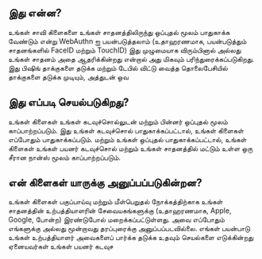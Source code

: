 ## இது என்ன?

<div className="h-2"/>

உங்கள் சாவி கிளைகளை உங்கள் சாதனத்திலிருந்து ஒப்புதல் மூலம் பாதுகாக்க வேண்டும் என்று WebAuthn ஐ பயன்படுத்தலாம் (உதாஹரணமாக, பயன்படுத்தும் சாதனங்களில் FaceID மற்றும் TouchID) இது முழுமையாக விரும்பினால் அல்லது உங்கள் சாதனம் அதை ஆதரிக்கின்றது என்றால் அது மிகவும் பரிந்துரைக்கப்படுகிறது. இது பிஷிங் தாக்குகளை தடுக்க மற்றும் டேபில் விட்டு வைத்த தொலைபேசியில் தாக்குகளை தடுக்க முடியும், அத்துடன் ஒவ

<div className="h-4"/>

## இது எப்படி செயல்படுகிறது?

<div className="h-2"/>

உங்கள் கிளைகள் உங்கள் கடவுச்சொல்லுடன் மற்றும் பின்னர் ஒப்புதல் மூலம் காப்பாற்றப்படும். இது உங்கள் கடவுச்சொல் பாதுகாக்கப்பட்டால், உங்கள் கிளைகள் எப்போதும் பாதுகாக்கப்படும். மற்றும் உங்கள் ஒப்புதல் பாதுகாக்கப்பட்டால், உங்கள் கிளைகள் உங்கள் பயனர் கடவுச்சொல் மற்றும் உங்கள் சாதனத்தில் மட்டும் உள்ள ஒரு சீரான நான்ஸ் மூலம் காப்பாற்றப்படும்.

<div className="h-4"/>

## என் கிளைகள் யாருக்கு அனுப்பப்படுகின்றன?

<div className="h-2"/>

உங்கள் கிளைகள் பகுப்பாய்வு மற்றும் மீள்பெறுதல் நோக்கத்திற்காக உங்கள் சாதனத்தின் உற்பத்தியாளரின் சேவையகங்களுக்கு (உதாஹரணமாக, Apple, Google, போன்ற) இரண்டுபோல் மறைக்கப்பட்டுள்ளது. அவை எப்போதும் எங்களுக்கு அல்லது மூன்றாவது தரப்புரைக்கு அனுப்பப்படவில்லை. எங்கள் பயன்பாடு உங்கள் உற்பத்தியாளர் அவைகளைப் பார்க்க தடுக்க உதவும் செயல்களை எடுக்கின்றது ஏனையவர்கள் உங்கள் பயனர் கடவுச

